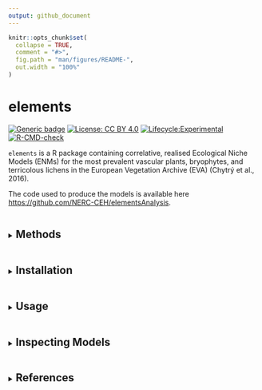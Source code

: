 ```yaml
---
output: github_document
---
```


<!-- README.md is generated from README.Rmd. Please edit that file -->

```r
knitr::opts_chunk$set(
  collapse = TRUE,
  comment = "#>",
  fig.path = "man/figures/README-",
  out.width = "100%"
)
```

# elements

<!-- badges: start -->
[![Generic badge](https://img.shields.io/badge/Version-0.0.1-green.svg)]()
[![License: CC BY 4.0](https://img.shields.io/badge/License-LGPL 3.0-lightgrey.svg)](https://opensource.org/license/lgpl-3-0)
[![Lifecycle:Experimental](https://img.shields.io/badge/Lifecycle-Experimental-339999)]()
[![R-CMD-check](https://github.com/NERC-CEH/elements/actions/workflows/R-CMD-check.yaml/badge.svg)](https://github.com/NERC-CEH/elements/actions/workflows/R-CMD-check.yaml)
<!-- badges: end -->

`elements` is a R package containing correlative, realised Ecological Niche Models (ENMs) for the most prevalent vascular plants, bryophytes, and terricolous lichens in the European Vegetation Archive (EVA) (Chytrý et al., 2016).

The code used to produce the models is available here [https://github.com/NERC-CEH/elementsAnalysis](https://github.com/NERC-CEH/elementsAnalysis).

<details>
<summary><h2 style="display:inline-block">Methods</h2></summary>

The ENMs adhere to Hutchinsonian conceptualisation of the ecological niche as an n-dimensional hypervolume (Hutchinson, 1957). The environmental variables forming the dimensions of each hypervolume consist of:

* Seven unweighted, plot-mean Ecological Indicator Values (EIVs): 
  * **M** - Soil Moisture<sup>1</sup>
  * **R** - Reaction<sup>1</sup>
  * **N** - Soil Nitrogen<sup>1</sup>
  * **L** - Light<sup>1</sup>
  * **GP** - Grazing Pressure<sup>2</sup>
  * **SD** - Soil Disturbance<sup>2</sup>
  * **S** - Salinity<sup>3</sup>
* Four bioclimatic variables: 
  * **bio05** - Maximum temperature in the warmest month<sup>4</sup>
  * **bio06** - Minimum temperature in the coldest month<sup>4</sup>
  * **bio16** - Precipitation in the wettest quarter<sup>4</sup>
  * **bio17** - Precipitation in the driest quarter<sup>4</sup>
  
Support Vector Machine (SVM) models, which form a hyperplane between the presence and absence hypervolumes,
were trained and tested using using the `mlr3` ecosystem of R packages (Lang et al., 2019).
The raw `e1071` (Meyer et al., 2024) SVM models are bundled in `elements`.

For more information please see Marshall et al (in prep).

<hr width="100%" size="1">

<p style="font-size: small !important">
<sup>1</sup>(Dengler et al., 2023), <sup>2</sup>(Midolo et al., 2023), <sup>3</sup>(Tichy et al., 2023), <sup>4</sup>(Copernicus Climate Change Service, 2021)
</p>

</details>

<details>
<summary><h2 style="display:inline-block">Installation</h2></summary>

You can install the development version of elements from Github with:

``` r
if(!require("remotes")) install.packages("remotes")
remotes::install_github("NERC-CEH/elements")
```

Note: `elements` has two dependencies, `e1071` and `filehash`, which must also be installed.

</details>

<details>
<summary><h2 style="display:inline-block">Usage</h2></summary>

### Retrieving models

```r
library(e1071)
library(elements)
library(filehash)
```

```r
library(e1071)
library(elements)
library(filehash)
```

Due to the total size of the `r nrow(elements::ModelTaxa)` ENMs currently included in `elements` (1.6GB when compressed, 7.3GB in memory)
the ENMs are not exported in a .rda object. Instead they are made available through a `filehash` (Peng, 2005) database, which provides access to the ENMs without loading all models into memory.
To access the ENMs a connection to this database must be initialised using `elements::startup`.

```r
elements::startup()

model <- Models[["stellaria_graminea"]]
```

```r
print(model)
```

### Using the models

The raw ENMs retrieved using the method above can be used as regular `e1071` SVM model objects. Alternatively, the helper function `elements::predict_occ_taxon` retrieves a model using the method above, generates predictions, and formats the results as a data frame.

```r
results <- elements::predict_occ_taxon(taxon = "stellaria_graminea", predictors = elements::ExampleData1, pa = "Present", limit = NULL, dp = 2, append_predictors = FALSE)
```

```r
head(results)
```

An additional helper function `elements::predict_occ` can generate predictions for multiple taxa, by either specifing the taxa to model in the 'taxa_codes' argument, or by setting 'taxa_codes' to NULL and including an additional column in the predictors data frame named 'taxon_code'.

```r
results <- elements::predict_occ(taxa_codes = NULL, predictors = elements::ExampleData2, pa = "Present", limit = NULL, dp = 2, append_predictors = FALSE)
```

```r
head(results)
```

### Shutting down

At the end of the analyis run `elements::shutdown` to close the connection to the filehash database.

```r
elements::shutdown()
```

</details>

<details>
<summary><h2 style="display:inline-block">Inspecting Models</h2></summary>

Several datasets are available to examine the ENM model performance and aid in model interpretation.

The performance measures can be retrieved from the `elements::PerformanceMeasures` object; 
for example, below the balanced accuracy from the random holdout sample and the model tuning spatio-temporal cross-validation (Schratz et al., 2024) are displayed.

```r
pm <- elements::PerformanceMeasures

pm_taxon <- pm[pm[["taxon_code"]] == "stellaria_graminea", c(1, 7, 8)]
```

```r
pm_taxon
```

The marginal effects of an ENM, in the form of Partial Dependency Profile (PDP) and Accumulated Local Effect (ALE) plots (Molnar, 2018) can also be viewed using the `elements::plot_me` function. By setting the 'presences' argument to TRUE a box and whiskers plot showing the distribution of presences is overlaid and by setting the 'eivs' argument to TRUE a point and arrows showing the EIV and niche width values are overlaid, where available in `elements::VariableData`.

```r
me_plot <- elements::plot_me(taxon = "stellaria_graminea", 
                             me_type = "ale", 
                             free_y = TRUE, 
                             presences = TRUE,
                             eivs = TRUE,
                             vars = c("L", "M", "N", "R", "S", "SD", "GP", "bio05", "bio06", "bio16", "bio17"))
```

```r
elements::plot_me(taxon = "stellaria_graminea", 
                  me_type = "ale", 
                  free_y = TRUE, 
                  presences = TRUE,
                  eivs = TRUE,
                  vars = c("L", "M", "N", "R", "S", "SD", "GP", "bio05", "bio06", "bio16", "bio17"))
```

```r
me_plot
```

<details>
<summary><h3 style="display:inline-block">&#9888; A note on ALE plots</h3></summary>

```r
nw <- elements::NicheWidths
nw_gr_s_max <- nw[nw[["taxon_code"]] == "gymnocarpium_robertianum" & nw[["variable"]] == "S", ][["max"]]
```

In some instances the ALE curves may appear 'inverted' and not ecologically realistic, this is most often seen in situations where the distribution of presences along a variable gradient is extremely narrow and/or where there is a non-unimodal distribution, which causes extrapolation issues in the ALE calculations. For example, *Gymnocarpium robertianum* has a extremely narrow distribution of plot-mean S values, with a maximum value of `r nw_gr_s_max`.

In these instances it is important to also visualise the PDP plots, which should then be prioritised when inspecting the shape of the univariate response.

```r
me_plot_gr_s_ale <- elements::plot_me(taxon = "gymnocarpium_robertianum", 
                                      me_type = "ale", 
                                      free_y = TRUE, 
                                      presences = TRUE,
                                      eivs = TRUE,
                                      vars = c("S"))

me_plot_gr_s_pdp <- elements::plot_me(taxon = "gymnocarpium_robertianum", 
                                      me_type = "pdp", 
                                      free_y = TRUE, 
                                      presences = TRUE,
                                      eivs = TRUE,
                                      vars = c("S"))
```

```r
me_plot_gr_s_ale
me_plot_gr_s_pdp
```


</details>

</details>

<details>
<summary><h2 style="display:inline-block">References</h2></summary>

Chytrý, M., Hennekens, S.M., Jiménez-Alfaro, B., Knollová, I., Dengler, J., Jansen, F., Landucci, F., Schaminée, J.H.J., Aćić, S., Agrillo, E., Ambarlı, D., Angelini, P., Apostolova, I., Attorre, F., Berg, C., Bergmeier, E., Biurrun, I., Botta-Dukát, Z., Brisse, H., Campos, J.A., Carlón, L., Čarni, A., Casella, L., Csiky, J., Ćušterevska, R., Dajić Stevanović, Z., Danihelka, J., De Bie, E., de Ruffray, P., De Sanctis, M., Dickoré, W.B., Dimopoulos, P., Dubyna, D., Dziuba, T., Ejrnæs, R., Ermakov, N., Ewald, J., Fanelli, G., Fernández-González, F., FitzPatrick, Ú., Font, X., García-Mijangos, I., Gavilán, R.G., Golub, V., Guarino, R., Haveman, R., Indreica, A., Işık Gürsoy, D., Jandt, U., Janssen, J.A.M., Jiroušek, M., Kącki, Z., Kavgacı, A., Kleikamp, M., Kolomiychuk, V., Krstivojević Ćuk, M., Krstonošić, D., Kuzemko, A., Lenoir, J., Lysenko, T., Marcenò, C., Martynenko, V., Michalcová, D., Moeslund, J.E., Onyshchenko, V., Pedashenko, H., Pérez-Haase, A., Peterka, T., Prokhorov, V., Rašomavičius, V., Rodríguez-Rojo, M.P., Rodwell, J.S., Rogova, T., Ruprecht, E., Rūsiņa, S., Seidler, G., Šibík, J., Šilc, U., Škvorc, Ž., Sopotlieva, D., Stančić, Z., Svenning, J.-C., Swacha, G., Tsiripidis, I., Turtureanu, P.D., Uğurlu, E., Uogintas, D., Valachovič, M., Vashenyak, Y., Vassilev, K., Venanzoni, R., Virtanen, R., Weekes, L., Willner, W., Wohlgemuth, T., Yamalov, S., 2016. European Vegetation Archive (EVA): an integrated database of European vegetation plots. Applied Vegetation Science 19, 173–180. https://doi.org/10.1111/avsc.12191

Copernicus Climate Change Service, 2021. Downscaled bioclimatic indicators for selected regions from 1950 to 2100 derived from climate projections. https://doi.org/10.24381/CDS.0AB27596

Dengler, J., Jansen, F., Chusova, O., Hüllbusch, E., Nobis, M.P., Meerbeek, K.V., Axmanová, I., Bruun, H.H., Chytrý, M., Guarino, R., Karrer, G., Moeys, K., Raus, T., Steinbauer, M.J., Tichý, L., Tyler, T., Batsatsashvili, K., Bita-Nicolae, C., Didukh, Y., Diekmann, M., Englisch, T., Fernández-Pascual, E., Frank, D., Graf, U., Hájek, M., Jelaska, S.D., Jiménez-Alfaro, B., Julve, P., Nakhutsrishvili, G., Ozinga, W.A., Ruprecht, E.-K., Šilc, U., Theurillat, J.-P., Gillet, F., 2023. Ecological Indicator Values for Europe (EIVE) 1.0. Vegetation Classification and Survey 4, 7–29. https://doi.org/10.3897/VCS.98324

Hutchinson, G.E., 1957. Concluding Remarks. Cold Spring Harbor Symposia on Quantitative Biology 22, 415–427. https://doi.org/10.1101/SQB.1957.022.01.039

Lang, M., Binder, M., Richter, J., Schratz, P., Pfisterer, F., Coors, S., Au, Q., Casalicchio, G., Kotthoff, L., Bischl, B., 2019. mlr3: A modern object-oriented machine learning framework in R. Journal of Open Source Software 4, 1903. https://doi.org/10.21105/joss.01903

Meyer, D., Dimitriadou, E., Hornik, K., Weingessel, A., Leisch, F., 2024. e1071: Misc Functions of the Department of Statistics, Probability Theory Group (Formerly: E1071), TU Wien. https://doi.org/10.32614/CRAN.package.e1071

Midolo, G., Herben, T., Axmanová, I., Marcenò, C., Pätsch, R., Bruelheide, H., Karger, D.N., Aćić, S., Bergamini, A., Bergmeier, E., Biurrun, I., Bonari, G., Čarni, A., Chiarucci, A., De Sanctis, M., Demina, O., Dengler, J., Dziuba, T., Fanelli, G., Garbolino, E., Giusso del Galdo, G., Goral, F., Güler, B., Hinojos-Mendoza, G., Jansen, F., Jiménez-Alfaro, B., Lengyel, A., Lenoir, J., Pérez-Haase, A., Pielech, R., Prokhorov, V., Rašomavičius, V., Ruprecht, E., Rūsiņa, S., Šilc, U., Škvorc, Ž., Stančić, Z., Tatarenko, I., Chytrý, M., 2023. Disturbance indicator values for European plants. Global Ecology and Biogeography 32, 24–34. https://doi.org/10.1111/geb.13603

Molnar, C., 2018. iml: An R package for Interpretable Machine Learning. Journal of Open Source Software 3, 786. https://doi.org/10.21105/joss.00786

Peng, R.D., 2005. filehash: Simple Key-Value Database. https://doi.org/10.32614/CRAN.package.filehash

Schratz, P., Becker, M., Lang, M., Brenning, A., 2024. mlr3spatiotempcv: Spatiotemporal Resampling Methods for Machine Learning in R. Journal of Statistical Software 111, 1–36. https://doi.org/10.18637/jss.v111.i07

Tichý, L., Axmanová, I., Dengler, J., Guarino, R., Jansen, F., Midolo, G., Nobis, M.P., Van Meerbeek, K., Aćić, S., Attorre, F., Bergmeier, E., Biurrun, I., Bonari, G., Bruelheide, H., Campos, J.A., Čarni, A., Chiarucci, A., Ćuk, M., Ćušterevska, R., Didukh, Y., Dítě, D., Dítě, Z., Dziuba, T., Fanelli, G., Fernández-Pascual, E., Garbolino, E., Gavilán, R.G., Gégout, J.-C., Graf, U., Güler, B., Hájek, M., Hennekens, S.M., Jandt, U., Jašková, A., Jiménez-Alfaro, B., Julve, P., Kambach, S., Karger, D.N., Karrer, G., Kavgacı, A., Knollová, I., Kuzemko, A., Küzmič, F., Landucci, F., Lengyel, A., Lenoir, J., Marcenò, C., Moeslund, J.E., Novák, P., Pérez-Haase, A., Peterka, T., Pielech, R., Pignatti, A., Rašomavičius, V., Rūsiņa, S., Saatkamp, A., Šilc, U., Škvorc, Ž., Theurillat, J.-P., Wohlgemuth, T., Chytrý, M., 2023. Ellenberg-type indicator values for European vascular plant species. Journal of Vegetation Science 34, e13168. https://doi.org/10.1111/jvs.13168

</details>



